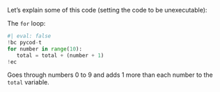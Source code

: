 Let's explain some of this code
(setting the code to be unexecutable):

The `for` loop:

```python
#| eval: false
!bc pycod-t
for number in range(10):
   total = total + (number + 1)
!ec

```
Goes through numbers 0 to 9 and adds 1 more than each number to the `total` variable.
